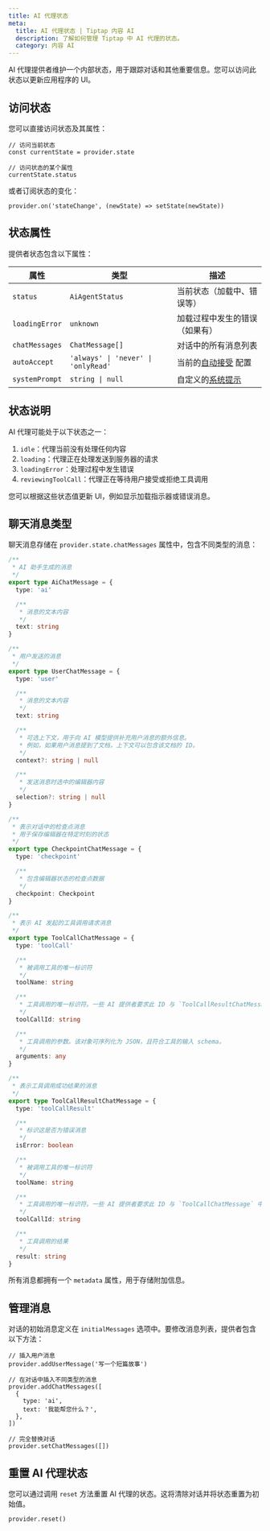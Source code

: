 ```yaml
---
title: AI 代理状态
meta:
  title: AI 代理状态 | Tiptap 内容 AI
  description: 了解如何管理 Tiptap 中 AI 代理的状态。
  category: 内容 AI
---
```


AI 代理提供者维护一个内部状态，用于跟踪对话和其他重要信息。您可以访问此状态以更新应用程序的 UI。

## 访问状态

您可以直接访问状态及其属性：

```tsx
// 访问当前状态
const currentState = provider.state

// 访问状态的某个属性
currentState.status
```

或者订阅状态的变化：

```tsx
provider.on('stateChange', (newState) => setState(newState))
```

## 状态属性

提供者状态包含以下属性：

| 属性           | 类型                                | 描述                                                                                             |
| -------------- | ---------------------------------- | ------------------------------------------------------------------------------------------------ |
| `status`       | `AiAgentStatus`                    | 当前状态（加载中、错误等）                                                                       |
| `loadingError` | `unknown`                         | 加载过程中发生的错误（如果有）                                                                    |
| `chatMessages` | `ChatMessage[]`                   | 对话中的所有消息列表                                                                             |
| `autoAccept`   | `'always' \| 'never' \| 'onlyRead'` | 当前的[自动接受](/content-ai/capabilities/agent/features/review#auto-accept-configuration) 配置 |
| `systemPrompt` | `string \| null`                  | 自定义的[系统提示](/content-ai/capabilities/agent/configure/system-prompt)                       |

## 状态说明

AI 代理可能处于以下状态之一：

1. `idle`：代理当前没有处理任何内容
2. `loading`：代理正在处理发送到服务器的请求
3. `loadingError`：处理过程中发生错误
4. `reviewingToolCall`：代理正在等待用户接受或拒绝工具调用

您可以根据这些状态值更新 UI，例如显示加载指示器或错误消息。

## 聊天消息类型

聊天消息存储在 `provider.state.chatMessages` 属性中，包含不同类型的消息：

```ts
/**
 * AI 助手生成的消息
 */
export type AiChatMessage = {
  type: 'ai'

  /**
   * 消息的文本内容
   */
  text: string
}

/**
 * 用户发送的消息
 */
export type UserChatMessage = {
  type: 'user'

  /**
   * 消息的文本内容
   */
  text: string

  /**
   * 可选上下文，用于向 AI 模型提供补充用户消息的额外信息。
   * 例如，如果用户消息提到了文档，上下文可以包含该文档的 ID。
   */
  context?: string | null

  /**
   * 发送消息时选中的编辑器内容
   */
  selection?: string | null
}

/**
 * 表示对话中的检查点消息
 * 用于保存编辑器在特定时刻的状态
 */
export type CheckpointChatMessage = {
  type: 'checkpoint'

  /**
   * 包含编辑器状态的检查点数据
   */
  checkpoint: Checkpoint
}

/**
 * 表示 AI 发起的工具调用请求消息
 */
export type ToolCallChatMessage = {
  type: 'toolCall'

  /**
   * 被调用工具的唯一标识符
   */
  toolName: string

  /**
   * 工具调用的唯一标识符。一些 AI 提供者要求此 ID 与 `ToolCallResultChatMessage` 中的值匹配。
   */
  toolCallId: string

  /**
   * 工具调用的参数。该对象可序列化为 JSON，且符合工具的输入 schema。
   */
  arguments: any
}

/**
 * 表示工具调用成功结果的消息
 */
export type ToolCallResultChatMessage = {
  type: 'toolCallResult'

  /**
   * 标识这是否为错误消息
   */
  isError: boolean

  /**
   * 被调用工具的唯一标识符
   */
  toolName: string

  /**
   * 工具调用的唯一标识符。一些 AI 提供者要求此 ID 与 `ToolCallChatMessage` 中的值匹配。
   */
  toolCallId: string

  /**
   * 工具调用的结果
   */
  result: string
}
```

所有消息都拥有一个 `metadata` 属性，用于存储附加信息。

## 管理消息

对话的初始消息定义在 `initialMessages` 选项中。要修改消息列表，提供者包含以下方法：

```tsx
// 插入用户消息
provider.addUserMessage('写一个短篇故事')

// 在对话中插入不同类型的消息
provider.addChatMessages([
  {
    type: 'ai',
    text: '我能帮您什么？',
  },
])

// 完全替换对话
provider.setChatMessages([])
```

## 重置 AI 代理状态

您可以通过调用 `reset` 方法重置 AI 代理的状态。这将清除对话并将状态重置为初始值。

```tsx
provider.reset()
```